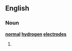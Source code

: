 ==English==

===Noun===
'''[[normal]] [[hydrogen]] [[electrode]]s'''

# {{plural of|[[normal hydrogen electrode]]}}